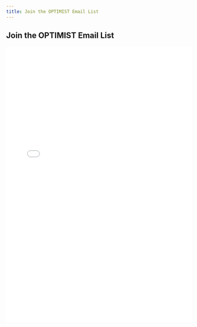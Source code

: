 ```yaml
---
title: Join the OPTIMIST Email List
---
```

<h2 style={{ textAlign: 'center' }}>Join the OPTIMIST Email List</h2>

<iframe
  src="/mailchimp_form.html"
  width="100%"
  height="750px"
  frameBorder="0"
  style={{
    maxWidth: '650px',
    display: 'block',
    marginLeft: 'auto',
    marginRight: 'auto',
    border: '0px solid #ccc'
  }}
  title="Mailchimp Signup Form"
>
  Loading signup form...
</iframe>